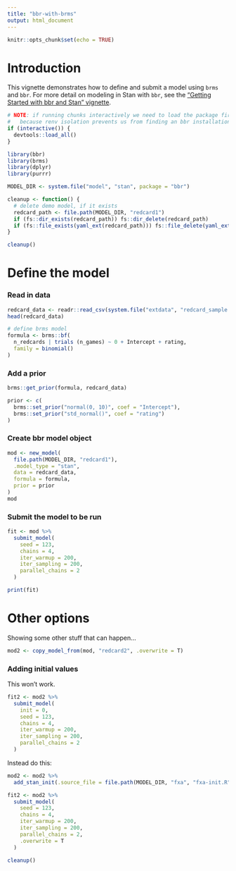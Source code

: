 ```yaml
---
title: "bbr-with-brms"
output: html_document
---
```


```r
knitr::opts_chunk$set(echo = TRUE)
```

# Introduction

This vignette demonstrates how to define and submit a model using `brms` and `bbr`. For more detail on modeling in Stan with `bbr`, see the ["Getting Started with bbr and Stan" vignette](https://metrumresearchgroup.github.io/bbr/articles/getting-started-stan.html).


```r
# NOTE: if running chunks interactively we need to load the package first
#   because renv isolation prevents us from finding an bbr installation
if (interactive()) {
  devtools::load_all()
}
```
```r
library(bbr)
library(brms)
library(dplyr)
library(purrr)

MODEL_DIR <- system.file("model", "stan", package = "bbr")
```

```r
cleanup <- function() {
  # delete demo model, if it exists
  redcard_path <- file.path(MODEL_DIR, "redcard1")
  if (fs::dir_exists(redcard_path)) fs::dir_delete(redcard_path)
  if (fs::file_exists(yaml_ext(redcard_path))) fs::file_delete(yaml_ext(redcard_path))
}

cleanup()
```

# Define the model

### Read in data
```r
redcard_data <- readr::read_csv(system.file("extdata", "redcard_sample.csv", package = "bbr"))
head(redcard_data)
```


```r

# define brms model
formula <- brms::bf(
  n_redcards | trials (n_games) ~ 0 + Intercept + rating,
  family = binomial()
)
```


### Add a prior

```r
brms::get_prior(formula, redcard_data)
```

```r
prior <- c(
  brms::set_prior("normal(0, 10)", coef = "Intercept"),
  brms::set_prior("std_normal()", coef = "rating")
)
```

### Create bbr model object

```r
mod <- new_model(
  file.path(MODEL_DIR, "redcard1"),
  .model_type = "stan",
  data = redcard_data,
  formula = formula,
  prior = prior
)
mod
```

### Submit the model to be run

```r
fit <- mod %>%
  submit_model(
    seed = 123,
    chains = 4,
    iter_warmup = 200,
    iter_sampling = 200,
    parallel_chains = 2
  )
```

```r
print(fit)
```


# Other options

Showing some other stuff that can happen...

```r
mod2 <- copy_model_from(mod, "redcard2", .overwrite = T)
```



### Adding initial values

This won't work.

```r
fit2 <- mod2 %>%
  submit_model(
    init = 0,
    seed = 123,
    chains = 4,
    iter_warmup = 200,
    iter_sampling = 200,
    parallel_chains = 2
  )
```

Instead do this:

```r
mod2 <- mod2 %>% 
  add_stan_init(.source_file = file.path(MODEL_DIR, "fxa", "fxa-init.R"))

fit2 <- mod2 %>%
  submit_model(
    seed = 123,
    chains = 4,
    iter_warmup = 200,
    iter_sampling = 200,
    parallel_chains = 2,
    .overwrite = T
  )
```


```r
cleanup()
```

